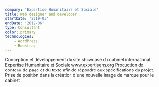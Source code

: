 ```yaml
---
company: 'Expertise Humanitaire et Sociale'
title: Web designer and developer  
startDate: '2019-03'
endDate: '2019-06'
type: Consultant
color: primary
technologies: 
    - WordPress
    - Boostrap
---
```

Conception et développement du site showcase du cabinet
international Expertise Humanitaire et Sociale
www.expertisehs.org
Production de contenu de page et du texte afin de répondre aux
spécifications du projet.
Prise de position dans la création d'une nouvelle image de marque
pour le cabinet

